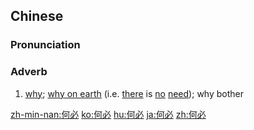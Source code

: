 ==Chinese==
{{zh-forms}}

===Pronunciation===
{{zh-pron
|m=hébì
|c=ho4 bit1
|h=pfs=hò-pit
|mn=hô-pit
|ma=Zh-hébì.ogg
|cat=adv
}}

===Adverb===
{{zh-adv}}

# {{lb|zh|Intermediate Mandarin}} [[why]]; [[why on earth]] (i.e. [[there]] is [[no]] [[need]]); why bother

[[zh-min-nan:何必]]
[[ko:何必]]
[[hu:何必]]
[[ja:何必]]
[[zh:何必]]